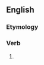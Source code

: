 ==English==

===Etymology===
{{suffix|en|press|eth}}

===Verb===
{{head|en|verb form}}

# {{en-archaic third-person singular of|press}}
